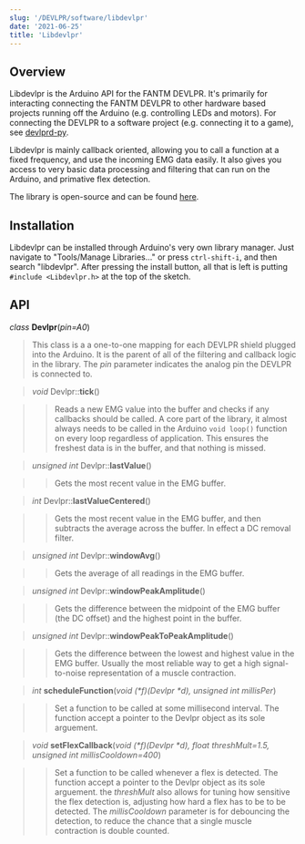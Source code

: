 ```yaml
---
slug: '/DEVLPR/software/libdevlpr'
date: '2021-06-25'
title: 'Libdevlpr'
---
```

## Overview

Libdevlpr is the Arduino API for the FANTM DEVLPR. 
It's primarily for interacting connecting the FANTM DEVLPR to other hardware based projects running off the Arduino (e.g. controlling LEDs and motors).
For connecting the DEVLPR to a software project (e.g. connecting it to a game), see [devlprd-py](https://docs.getfantm.com/devlpr/software/devlprd-py).

Libdevlpr is mainly callback oriented, allowing you to call a function at a fixed frequency, and use the incoming EMG data easily.
It also gives you access to very basic data processing and filtering that can run on the Arduino, and primative flex detection.

The library is open-source and can be found [here](https://github.com/FANTM/libdevlpr).

## Installation

Libdevlpr can be installed through Arduino's very own library manager. Just navigate to "Tools/Manage Libraries..." or press `ctrl-shift-i`, and then search "libdevlpr".
After pressing the install button, all that is left is putting `#include <Libdevlpr.h>` at the top of the sketch.

## API

*class* **Devlpr**(*pin=A0*) 

> This class is a a one-to-one mapping for each DEVLPR shield plugged into the Arduino.
It is the parent of all of the filtering and callback logic in the library. 
The *pin* parameter indicates the analog pin the DEVLPR is connected to.

> *void* Devlpr::**tick**()

>> Reads a new EMG value into the buffer and checks if any callbacks should be called. 
A core part of the library, it almost always needs to be called in the Arduino `void loop()` function on every loop regardless of application. 
This ensures the freshest data is in the buffer, and that nothing is missed.

> *unsigned int* Devlpr::**lastValue**()

>> Gets the most recent value in the EMG buffer.

> *int* Devlpr::**lastValueCentered**()

>> Gets the most recent value in the EMG buffer, and then subtracts the average across the buffer. In effect a DC removal filter.

> *unsigned int* Devlpr::**windowAvg**()

>> Gets the average of all readings in the EMG buffer.

> *unsigned int* Devlpr::**windowPeakAmplitude**()

>> Gets the difference between the midpoint of the EMG buffer (the DC offset) and the highest point in the buffer.

> *unsigned int* Devlpr::**windowPeakToPeakAmplitude**()

>> Gets the difference between the lowest and highest value in the EMG buffer. 
Usually the most reliable way to get a high signal-to-noise representation of a muscle contraction.

> *int* **scheduleFunction**(*void (\*f)(Devlpr \*d), unsigned int millisPer*)

>> Set a function to be called at some millisecond interval. The function accept a pointer to the Devlpr object as its sole arguement. 

> *void* **setFlexCallback**(*void (\*f)(Devlpr \*d), float threshMult=1.5, unsigned int millisCooldown=400*)

>> Set a function to be called whenever a flex is detected. The function accept a pointer to the Devlpr object as its sole arguement. 
the *threshMult* also allows for tuning how sensitive the flex detection is, adjusting how hard a flex has to be to be detected. 
The *millisCooldown* parameter is for debouncing the detection, to reduce the chance that a single muscle contraction is double counted.
